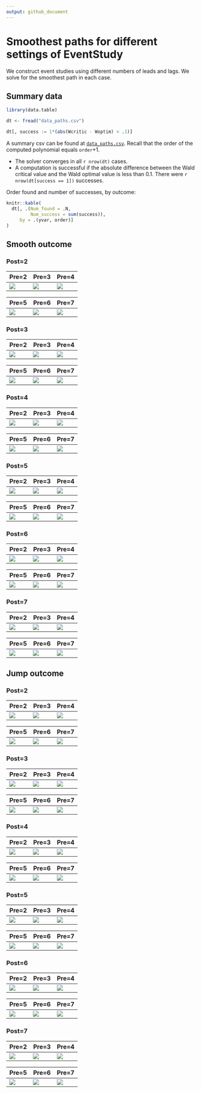 ```yaml
---
output: github_document
---
```

# Smoothest paths for different settings of EventStudy

We construct event studies using different numbers of leads and lags.
We solve for the smoothest path in each case.

## Summary data

```r
library(data.table)

dt <- fread("data_paths.csv")

dt[, success := 1*(abs(Wcritic - Woptim) < .1)]
```

A summary csv can be found at [`data_paths.csv`](data_paths.csv).
Recall that the order of the computed polynomial equals `order`+1. 

- The solver converges in all `r nrow(dt)` cases.
- A computation is successful if the absolute difference between the Wald critical value and the Wald optimal value is less than 0.1. There were `r nrow(dt[success == 1])` successes. 

Order found and number of successes, by outcome:

```r
knitr::kable(
  dt[, .(Num_found = .N,
         Num_success = sum(success)),
     by = .(yvar, order)]
)
```


## Smooth outcome

### Post=2

| Pre=2 | Pre=3 | Pre=4 |
| ----- | ----- | ----- |
| ![](R/y_smooth_m_post2_pre2.png) | ![](R/y_smooth_m_post2_pre3.png) | ![](R/y_smooth_m_post2_pre4.png) |

| Pre=5 | Pre=6 | Pre=7 |
| ----- | ----- | ----- |
| ![](R/y_smooth_m_post2_pre5.png) | ![](R/y_smooth_m_post2_pre6.png) | ![](R/y_smooth_m_post2_pre7.png) |

### Post=3

| Pre=2 | Pre=3 | Pre=4 |
| ----- | ----- | ----- |
| ![](R/y_smooth_m_post3_pre2.png) | ![](R/y_smooth_m_post3_pre3.png) | ![](R/y_smooth_m_post3_pre4.png) |

| Pre=5 | Pre=6 | Pre=7 |
| ----- | ----- | ----- |
| ![](R/y_smooth_m_post3_pre5.png) | ![](R/y_smooth_m_post3_pre6.png) | ![](R/y_smooth_m_post3_pre7.png) |

### Post=4

| Pre=2 | Pre=3 | Pre=4 |
| ----- | ----- | ----- |
| ![](R/y_smooth_m_post4_pre2.png) | ![](R/y_smooth_m_post4_pre3.png) | ![](R/y_smooth_m_post4_pre4.png) |

| Pre=5 | Pre=6 | Pre=7 |
| ----- | ----- | ----- |
| ![](R/y_smooth_m_post4_pre5.png) | ![](R/y_smooth_m_post4_pre6.png) | ![](R/y_smooth_m_post4_pre7.png) |

### Post=5

| Pre=2 | Pre=3 | Pre=4 |
| ----- | ----- | ----- |
| ![](R/y_smooth_m_post5_pre2.png) | ![](R/y_smooth_m_post5_pre3.png) | ![](R/y_smooth_m_post5_pre4.png) |

| Pre=5 | Pre=6 | Pre=7 |
| ----- | ----- | ----- |
| ![](R/y_smooth_m_post5_pre5.png) | ![](R/y_smooth_m_post5_pre6.png) | ![](R/y_smooth_m_post5_pre7.png) |

### Post=6

| Pre=2 | Pre=3 | Pre=4 |
| ----- | ----- | ----- |
| ![](R/y_smooth_m_post6_pre2.png) | ![](R/y_smooth_m_post6_pre3.png) | ![](R/y_smooth_m_post6_pre4.png) |

| Pre=5 | Pre=6 | Pre=7 |
| ----- | ----- | ----- |
| ![](R/y_smooth_m_post6_pre5.png) | ![](R/y_smooth_m_post6_pre6.png) | ![](R/y_smooth_m_post6_pre7.png) |

### Post=7

| Pre=2 | Pre=3 | Pre=4 |
| ----- | ----- | ----- |
| ![](R/y_smooth_m_post7_pre2.png) | ![](R/y_smooth_m_post7_pre3.png) | ![](R/y_smooth_m_post7_pre4.png) |

| Pre=5 | Pre=6 | Pre=7 |
| ----- | ----- | ----- |
| ![](R/y_smooth_m_post7_pre5.png) | ![](R/y_smooth_m_post7_pre6.png) | ![](R/y_smooth_m_post7_pre7.png) |

## Jump outcome

### Post=2

| Pre=2 | Pre=3 | Pre=4 |
| ----- | ----- | ----- |
| ![](R/y_jump_m_post2_pre2.png) | ![](R/y_jump_m_post2_pre3.png) | ![](R/y_jump_m_post2_pre4.png) |

| Pre=5 | Pre=6 | Pre=7 |
| ----- | ----- | ----- |
| ![](R/y_jump_m_post2_pre5.png) | ![](R/y_jump_m_post2_pre6.png) | ![](R/y_jump_m_post2_pre7.png) |

### Post=3

| Pre=2 | Pre=3 | Pre=4 |
| ----- | ----- | ----- |
| ![](R/y_jump_m_post3_pre2.png) | ![](R/y_jump_m_post3_pre3.png) | ![](R/y_jump_m_post3_pre4.png) |

| Pre=5 | Pre=6 | Pre=7 |
| ----- | ----- | ----- |
| ![](R/y_jump_m_post3_pre5.png) | ![](R/y_jump_m_post3_pre6.png) | ![](R/y_jump_m_post3_pre7.png) |

### Post=4

| Pre=2 | Pre=3 | Pre=4 |
| ----- | ----- | ----- |
| ![](R/y_jump_m_post4_pre2.png) | ![](R/y_jump_m_post4_pre3.png) | ![](R/y_jump_m_post4_pre4.png) |

| Pre=5 | Pre=6 | Pre=7 |
| ----- | ----- | ----- |
| ![](R/y_jump_m_post4_pre5.png) | ![](R/y_jump_m_post4_pre6.png) | ![](R/y_jump_m_post4_pre7.png) |

### Post=5

| Pre=2 | Pre=3 | Pre=4 |
| ----- | ----- | ----- |
| ![](R/y_jump_m_post5_pre2.png) | ![](R/y_jump_m_post5_pre3.png) | ![](R/y_jump_m_post5_pre4.png) |

| Pre=5 | Pre=6 | Pre=7 |
| ----- | ----- | ----- |
| ![](R/y_jump_m_post5_pre5.png) | ![](R/y_jump_m_post5_pre6.png) | ![](R/y_jump_m_post5_pre7.png) |

### Post=6

| Pre=2 | Pre=3 | Pre=4 |
| ----- | ----- | ----- |
| ![](R/y_jump_m_post6_pre2.png) | ![](R/y_jump_m_post6_pre3.png) | ![](R/y_jump_m_post6_pre4.png) |

| Pre=5 | Pre=6 | Pre=7 |
| ----- | ----- | ----- |
| ![](R/y_jump_m_post6_pre5.png) | ![](R/y_jump_m_post6_pre6.png) | ![](R/y_jump_m_post6_pre7.png) |

### Post=7

| Pre=2 | Pre=3 | Pre=4 |
| ----- | ----- | ----- |
| ![](R/y_jump_m_post7_pre2.png) | ![](R/y_jump_m_post7_pre3.png) | ![](R/y_jump_m_post7_pre4.png) |

| Pre=5 | Pre=6 | Pre=7 |
| ----- | ----- | ----- |
| ![](R/y_jump_m_post7_pre5.png) | ![](R/y_jump_m_post7_pre6.png) | ![](R/y_jump_m_post7_pre7.png) |
